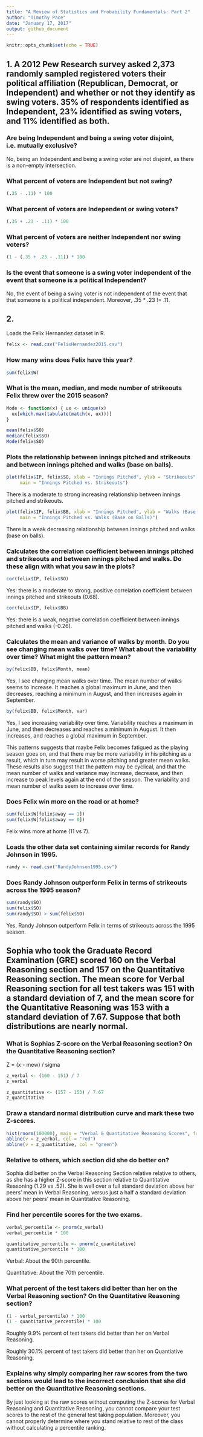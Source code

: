 ```yaml
---
title: "A Review of Statistics and Probability Fundamentals: Part 2"
author: "Timothy Pace"
date: "January 17, 2017"
output: github_document
---
```


```r
knitr::opts_chunk$set(echo = TRUE)
```

## 1. A 2012 Pew Research survey asked 2,373 randomly sampled registered voters their political affiliation (Republican, Democrat, or Independent) and whether or not they identify as swing voters. 35% of respondents identified as Independent, 23% identified as swing voters, and 11% identified as both.

### Are being Independent and being a swing voter disjoint, i.e. mutually exclusive?

No, being an Independent and being a swing voter are not disjoint, as there is a non-empty intersection.

### What percent of voters are Independent but not swing?
```r
(.35 - .11) * 100
```


### What percent of voters are Independent or swing voters?
```r
(.35 + .23 - .11) * 100
```


### What percent of voters are neither Independent nor swing voters?
```r
(1 - (.35 + .23 - .11)) * 100
```

### Is the event that someone is a swing voter independent of the event that someone is a political Independent?

No, the event of being a swing voter is not independent of the event that that someone is a political independent. Moreover, .35 * .23 != .11. 

## 2.

Loads the Felix Hernandez dataset in R.
```r
felix <- read.csv("FelixHernandez2015.csv")
```

### How many wins does Felix have this year?
```r
sum(felix$W)
```


### What is the mean, median, and mode number of strikeouts Felix threw over the 2015 season? 
```r
Mode <- function(x) { ux <- unique(x)
  ux[which.max(tabulate(match(x, ux)))]
}

mean(felix$SO)
median(felix$SO)
Mode(felix$SO)
```


### Plots the relationship between innings pitched and strikeouts and between innings pitched and walks (base on balls). 
```r
plot(felix$IP, felix$SO, xlab = "Innings Pitched", ylab = "Strikeouts", 
     main = "Innings Pitched vs. Strikeouts")
```
There is a moderate to strong increasing relationship between innings pitched and strikeouts.


```r
plot(felix$IP, felix$BB, xlab = "Innings Pitched", ylab = "Walks (Base on Balls)",
     main = "Innings Pitched vs. Walks (Base on Balls)")
```
There is a weak decreasing relationship between innings pitched and walks (base on balls).


### Calculates the correlation coefficient between innings pitched and strikeouts and between innings pitched and walks. Do these align with what you saw in the plots?
```r
cor(felix$IP, felix$SO)
```
Yes: there is a moderate to strong, positive correlation coefficient between innings pitched and strikeouts (0.68).

```r
cor(felix$IP, felix$BB)
```
Yes: there is a weak, negative correlation coefficient between innings pitched and walks (-0.26).


### Calculates the mean and variance of walks by month.  Do you see changing mean walks over time? What about the variability over time? What might the pattern mean?
```r
by(felix$BB, felix$Month, mean)
```
Yes, I see changing mean walks over time. The mean number of walks seems to increase. It reaches a global maximum in June, and then decreases, reaching a minimum in August, and then increases again in September.


```r
by(felix$BB, felix$Month, var)
```
Yes, I see increasing variability over time. Variability reaches a maximum in June, and then decreases and reaches a minimum in August. It then increases, and reaches a global maximum in September.


This patterns suggests that maybe Felix becomes fatigued as the playing season goes on, and that there may be more variability in his pitching as a result, which in turn may result in worse pitching and greater mean walks. These results also suggest that the pattern may be cyclical, and that the mean number of walks and variance may increase, decrease, and then increase to peak levels again at the end of the season. The variability and mean number of walks seem to increase over time.


### Does Felix win more on the road or at home?
```r
sum(felix$W[felix$away == 1])
sum(felix$W[felix$away == 0])
```
Felix wins more at home (11 vs 7).


### Loads the other data set containing similar records for Randy Johnson in 1995. 
```r
randy <- read.csv("RandyJohnson1995.csv")
```

### Does Randy Johnson outperform Felix in terms of strikeouts across the 1995 season?
```r
sum(randy$SO)
sum(felix$SO)
sum(randy$SO) > sum(felix$SO)
```
Yes, Randy Johnson outperform Felix in terms of strikeouts across the 1995 season.


## Sophia who took the Graduate Record Examination (GRE) scored 160 on the Verbal Reasoning section and 157 on the Quantitative Reasoning section. The mean score for Verbal Reasoning section for all test takers was 151 with a standard deviation of 7, and the mean score for the Quantitative Reasoning was 153 with a standard deviation of 7.67. Suppose that both distributions are nearly normal.

### What is Sophias Z-score on the Verbal Reasoning section? On the Quantitative Reasoning section?
Z = (x - mew) / sigma
```r
z_verbal <- (160 - 151) / 7
z_verbal

z_quantitative <- (157 - 153) / 7.67
z_quantitative
```


### Draw a standard normal distribution curve and mark these two Z-scores.
```r
hist(rnorm(100000), main = "Verbal & Quantitative Reasoning Scores", freq = FALSE, breaks = 50, xlab = "Z-Score")
abline(v = z_verbal, col = "red")
abline(v = z_quantitative, col = "green")
```


### Relative to others, which section did she do better on?

Sophia did better on the Verbal Reasoning Section relative relative to others, as she has a higher Z-score in this section relative to Quantitative Reasoning (1.29 vs .52). She is well over a full standard deviation above her peers' mean in Verbal Reasoning, versus just a half a standard deviation above her peers' mean in Quantitative Reasoning.


### Find her percentile scores for the two exams.
```r
verbal_percentile <- pnorm(z_verbal)
verbal_percentile * 100

quantitative_percentile <- pnorm(z_quantitative)
quantitative_percentile * 100
```
Verbal: About the 90th percentile.

Quantitative: About the 70th percentile.


### What percent of the test takers did better than her on the Verbal Reasoning section? On the Quantitative Reasoning section?
```r
(1 - verbal_percentile) * 100
(1 - quantitative_percentile) * 100
```
Roughly 9.9% percent of test takers did better than her on Verbal Reasoning. 

Roughly 30.1% percent of test takers did better than her on Quantiative Reasoning.


### Explains why simply comparing her raw scores from the two sections would lead to the incorrect conclusion that she did better on the Quantitative Reasoning sections.

By just looking at the raw scores without computing the Z-scores for Verbal Reasoning and Quantitative Reasoning, you cannot compare your test scores to the rest of the general test taking population. Moreover, you cannot properly determine where you stand relative to rest of the class without calculating a percentile ranking.